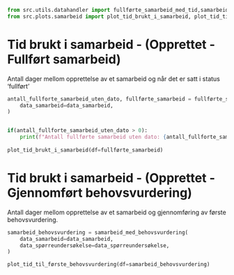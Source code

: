 ```python

from src.utils.datahandler import fullførte_samarbeid_med_tid,samarbeid_med_behovsvurdering
from src.plots.samarbeid import plot_tid_brukt_i_samarbeid, plot_tid_til_første_behovsvurdering
```


# Tid brukt i samarbeid - (Opprettet - Fullført samarbeid)

Antall dager mellom opprettelse av et samarbeid og når det er satt i status 'fullført'


```python

antall_fullforte_samarbeid_uten_dato, fullførte_samarbeid = fullførte_samarbeid_med_tid(
    data_samarbeid=data_samarbeid,
)


if(antall_fullforte_samarbeid_uten_dato > 0):
    print(f"Antall fullførte samarbeid uten dato: {antall_fullforte_samarbeid_uten_dato}")
    
plot_tid_brukt_i_samarbeid(df=fullførte_samarbeid)

```

# Tid brukt i samarbeid - (Opprettet - Gjennomført behovsvurdering)
Antall dager mellom opprettelse av et samarbeid og gjennomføring av første behovsvurdering.


```python

samarbeid_behovsvurdering = samarbeid_med_behovsvurdering(
    data_samarbeid=data_samarbeid,
    data_spørreundersøkelse=data_spørreundersøkelse,
)

plot_tid_til_første_behovsvurdering(df=samarbeid_behovsvurdering)
```


<!-- 

#TODO:
## Fra gjennomført behovsvurdering til gjennomført Evaluering
Se på virksomhetsprofil visning med gjennomsnitt og hel graf for å få "ett tall"

## Fra gjennomført evaluering til gjennomført samarbeid
todo


# Plan

## Varighet innhold
Hvor lang varighet settes det for undertemaer / innhold i plan?
Fordel dette på sektor / Næring / Bransje (geografi skjer på resultatområde)

## Innhold i plan
Hvilke innhold er oftest med i plan?
Fordel dette på sektor / Næring / Bransje (geografi skjer på resultatområde)

## Endring av plan
Skjer det endringer på statuser på innhold en plan?
Fordel dette på sektor / Næring / Bransje (geografi skjer på resultatområde) ?

## Fullføring / Avbryting av plan
Skjer dette lenge før eller etter fristen?
Se datakvalitet fordeling før og etter antall dager.
Fordel dette på sektor / Næring / Bransje (geografi skjer på resultatområde)


# SF
## Aktiviteter på innhold
Hvor mange aktiviteter settes det i salesforce per type innhold?
Fordel dette på sektor / Næring / Bransje (geografi skjer på resultatområde) -->
